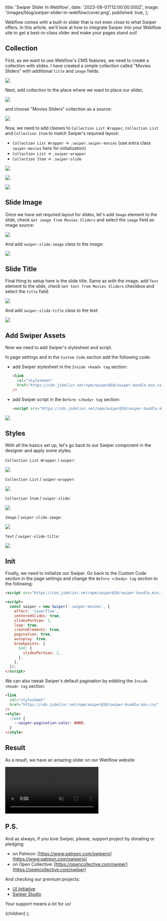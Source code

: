 
  title: 'Swiper Slider In Webflow',
  date: '2023-08-01T12:00:00.000Z',
  image: '/images/blog/swiper-slider-in-webflow/cover.png',
  published: true,
};

Webflow comes with a built-in slider that is not even close to what Swiper offers. In this article, we'll look at how to integrate Swiper into your Webflow site to get a best-in-class slider and make your pages stand out!

## Collection

First, as we want to use Webflow's CMS features, we need to create a collection with slides. I have created a simple collection called "Movies Sliders" with additional `title` and `image` fields.

<img
  src="/images/blog/swiper-slider-in-webflow/01-collection.jpg"
  loading="lazy"
/>

Next, add collection to the place where we want to place our slider,

<img
  src="/images/blog/swiper-slider-in-webflow/02-add-collection.jpg"
  loading="lazy"
/>

and choose "Movies Sliders" collection as a source:

<img
  src="/images/blog/swiper-slider-in-webflow/03-collection-source.jpg"
  loading="lazy"
/>

Now, we need to add classes to `Collection List Wrapper`, `Collection List` and `Collection Item` to match Swiper's required layout:

- `Collection List Wrapper` -> `.swiper.swiper-movies` (use extra class `swiper-movies` here for initialization)
- `Collection List` -> `.swiper-wrapper`
- `Collection Item` -> `.swiper-slide`

<img
  src="/images/blog/swiper-slider-in-webflow/04-swiper-class.jpg"
  loading="lazy"
/>

<img
  src="/images/blog/swiper-slider-in-webflow/05-swiper-wrapper-class.jpg"
  loading="lazy"
/>

<img
  src="/images/blog/swiper-slider-in-webflow/06-swiper-slide-class.jpg"
  loading="lazy"
/>

## Slide Image

Once we have set required layout for slides, let's add `Image` element to the slide, check `Get image from Movies Sliders` and select the `image` field as image source:

<img
  src="/images/blog/swiper-slider-in-webflow/08-image-source.jpg"
  loading="lazy"
/>

And add `swiper-slide-image` class to the image:

<img
  src="/images/blog/swiper-slider-in-webflow/09-image-class.jpg"
  loading="lazy"
/>

## Slide Title

Final thing to setup here is the slide title. Same as with the image, add `Text` element to the slide, check `Get text from Movies Sliders` checkbox and select the `title` field:

<img
  src="/images/blog/swiper-slider-in-webflow/11-text-source.jpg"
  loading="lazy"
/>

And add `swiper-slide-title` class to the text:

<img
  src="/images/blog/swiper-slider-in-webflow/12-text-class.jpg"
  loading="lazy"
/>

## Add Swiper Assets

Now we need to add Swiper's stylesheet and script.

In page settings and in the `Custom Code` section add the following code:

- add Swiper stylesheet in the `Inside <head> tag` section:
  ```html
  <link
    rel="stylesheet"
    href="https://cdn.jsdelivr.net/npm/swiper@10/swiper-bundle.min.css"
  />
  ```
- add Swiper script in the `Before </body> tag` section:
  ```html
  <script src="https://cdn.jsdelivr.net/npm/swiper@10/swiper-bundle.min.js"></script>
  ```

<img
  src="/images/blog/swiper-slider-in-webflow/13-page-custom-code.jpg"
  loading="lazy"
/>

## Styles

With all the basics set up, let's go back to our Swiper component in the designer and apply some styles.

`Collection List Wrapper` / `swiper`:

<img
  src="/images/blog/swiper-slider-in-webflow/14-swiper-styles.jpg"
  loading="lazy"
/>

`Collection List` / `swiper-wrapper`:

<img
  src="/images/blog/swiper-slider-in-webflow/15-swiper-wrapper-styles.jpg"
  loading="lazy"
/>

`Collection Item` / `swiper-slide`:

<img
  src="/images/blog/swiper-slider-in-webflow/16-swiper-slide-styles.jpg"
  loading="lazy"
/>

`Image` / `swiper-slide-image`:

<img
  src="/images/blog/swiper-slider-in-webflow/17-image-styles.jpg"
  loading="lazy"
/>

`Text` / `swiper-slide-title`:

<img
  src="/images/blog/swiper-slider-in-webflow/18-text-styles.jpg"
  loading="lazy"
/>

## Init

Finally, we need to initialize our Swiper. Go back to the Custom Code section in the page settings and change the `Before </body> tag` section to the following:

```html
<script src="https://cdn.jsdelivr.net/npm/swiper@10/swiper-bundle.min.js"></script>

<script>
  const swiper = new Swiper('.swiper-movies', {
    effect: 'coverflow',
    centeredSlides: true,
    slidesPerView: 1,
    loop: true,
    createElements: true,
    pagination: true,
    autoplay: true,
    breakpoints: {
      640: {
        slidesPerView: 2,
      },
    },
  });
</script>
```

We can also tweak Swiper's default pagination by edditing the `Inside <head> tag` section:

```html
<link
  rel="stylesheet"
  href="https://cdn.jsdelivr.net/npm/swiper@10/swiper-bundle.min.css"
/>
<style>
  :root {
    --swiper-pagination-color: #000;
  }
</style>
```

## Result

As a result, we have an amazing slider on our Webflow website

<video
  src="/images/blog/swiper-slider-in-webflow/21-final-video.mp4"
  muted
  autoPlay
  loop
  playsInline
/>

## P.S.

And as always, if you love Swiper, please, support project by donating or pledging:

- on Patreon: [https://www.patreon.com/swiperjs](https://www.patreon.com/swiperjs)
- on Open Collective: [https://opencollective.com/swiper](https://opencollective.com/swiper)

And checking our premium projects:

- [UI Initiative](https://uiinitiative.com)
- [Swiper Studio](https://studio.swiperjs.com)

Your support means a lot for us!

  <PostLayout meta={meta}>{children}</PostLayout>
);

